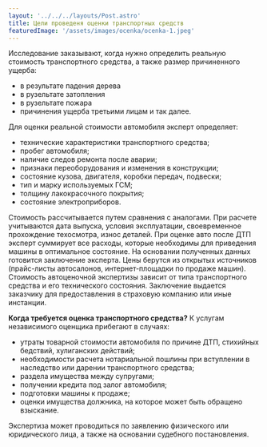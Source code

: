 ```yaml
---
layout: '../../../layouts/Post.astro'
title: Цели проведеня оценки транспортных средств
featuredImage: '/assets/images/ocenka/ocenka-1.jpeg'
---
```


Исследование заказывают, когда нужно определить реальную стоимость транспортного средства, а также размер причиненного ущерба:
- в результате падения дерева
- в рузельтате затопления
- в рузельтате пожара 
- причинения ущерба третьими лицам и так далее.

Для оценки реальной стоимости автомобиля эксперт определяет:
* технические характеристики транспортного средства;
* пробег автомобиля;
* наличие следов ремонта после аварии;
* признаки переоборудования и изменения в конструкции;
* состояние кузова, двигателя, коробки передач, подвески;
* тип и марку используемых ГСМ;
* толщину лакокрасочного покрытия;
* состояние электроприборов.

Стоимость рассчитывается путем сравнения с аналогами. 
При расчете учитываются дата выпуска, условия эксплуатации, своевременное прохождение техосмотра, износ деталей. 
При оценке авто после ДТП эксперт суммирует все расходы, которые необходимы для приведения машины в оптимальное состояние.
На основании полученных данных готовится заключение эксперта. 
Цены берутся из открытых источников (прайс-листы автосалонов, интернет-площадки по продаже машин). 
Стоимость автоценочной экспертизы зависит от типа транспортного средства и его технического состояния. 
Заключение выдается заказчику для предоставления в страховую компанию или иные инстанции.

<strong>Когда требуется оценка транспортного средства?</strong>
К услугам независимого оценщика прибегают в случаях:

* утраты товарной стоимости автомобиля по причине ДТП, стихийных бедствий, хулиганских действий;
* необходимости расчета нотариальной пошлины при вступлении в наследство или дарении транспортного средства;
* раздела имущества между супругами;
* получении кредита под залог автомобиля;
* подготовки машины к продаже;
* оценки имущества должника, на которое может быть обращено взыскание. <br/>

Экспертиза может проводиться по заявлению физического или юридического лица, а также на основании судебного постановления.